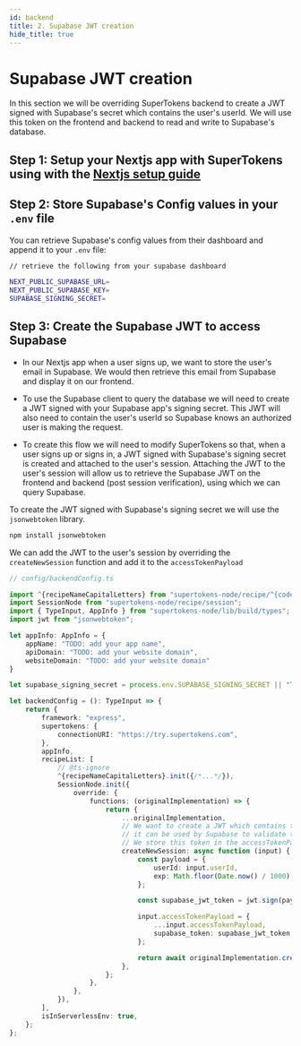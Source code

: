 ```yaml
---
id: backend
title: 2. Supabase JWT creation
hide_title: true
---
```


<!-- COPY DOCS -->
<!-- ./thirdpartyemailpassword/supabase-intergration/backend-changes.mdx -->

# Supabase JWT creation

In this section we will be overriding SuperTokens backend to create a JWT signed with Supabase's secret which contains the user's userId. We will use this token on the frontend and backend to read and write to Supabase's database.

## Step 1: Setup your Nextjs app with SuperTokens using with the [Nextjs setup guide](../nextjs/about)

## Step 2: Store Supabase's Config values in your `.env` file

You can retrieve Supabase's config values from their dashboard and append it to your `.env` file:

```bash
// retrieve the following from your supabase dashboard

NEXT_PUBLIC_SUPABASE_URL=
NEXT_PUBLIC_SUPABASE_KEY=
SUPABASE_SIGNING_SECRET=
```

## Step 3: Create the Supabase JWT to access Supabase

- In our Nextjs app when a user signs up, we want to store the user's email in Supabase. We would then retrieve this email from Supabase and display it on our frontend.

- To use the Supabase client to query the database we will need to create a JWT signed with your Supabase app's signing secret. This JWT will also need to contain the user's userId so Supabase knows an authorized user is making the request.

- To create this flow we will need to modify SuperTokens so that, when a user signs up or signs in, a JWT signed with Supabase's signing secret is created and attached to the user's session. Attaching the JWT to the user's session will allow us to retrieve the Supabase JWT on the frontend and backend (post session verification), using which we can query Supabase.

To create the JWT signed with Supabase's signing secret we will use the `jsonwebtoken` library.

```bash
npm install jsonwebtoken
```

We can add the JWT to the user's session by overriding the `createNewSession` function and add it to the `accessTokenPayload`

```ts
// config/backendConfig.ts

import ^{recipeNameCapitalLetters} from "supertokens-node/recipe/^{codeImportRecipeName}";
import SessionNode from "supertokens-node/recipe/session";
import { TypeInput, AppInfo } from "supertokens-node/lib/build/types";
import jwt from "jsonwebtoken";

let appInfo: AppInfo = {
    appName: "TODO: add your app name",
    apiDomain: "TODO: add your website domain",
    websiteDomain: "TODO: add your website domain"
}

let supabase_signing_secret = process.env.SUPABASE_SIGNING_SECRET || "TODO: Your Supabase Signing Secret";

let backendConfig = (): TypeInput => {
    return {
        framework: "express",
        supertokens: {
            connectionURI: "https://try.supertokens.com",
        },
        appInfo,
        recipeList: [
            // @ts-ignore
            ^{recipeNameCapitalLetters}.init({/*...*/}),
            SessionNode.init({
                override: {
                    functions: (originalImplementation) => {
                        return {
                            ...originalImplementation,
                            // We want to create a JWT which contains the users userId signed with Supabase's secret so
                            // it can be used by Supabase to validate the user when retrieving user data from their service.
                            // We store this token in the accessTokenPayload so it can be accessed on the frontend and on the backend.
                            createNewSession: async function (input) {
                                const payload = {
                                    userId: input.userId,
                                    exp: Math.floor(Date.now() / 1000) + 60 * 60,
                                };

                                const supabase_jwt_token = jwt.sign(payload, supabase_signing_secret);

                                input.accessTokenPayload = {
                                    ...input.accessTokenPayload,
                                    supabase_token: supabase_jwt_token,
                                };

                                return await originalImplementation.createNewSession(input);
                            },
                        };
                    },
                },
            }),
        ],
        isInServerlessEnv: true,
    };
};
```